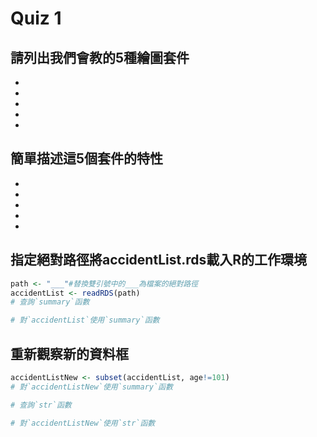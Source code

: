 # Quiz 1

## 請列出我們會教的5種繪圖套件

*

*

*

*

*

## 簡單描述這5個套件的特性

*

*

*

*

*

## 指定絕對路徑將accidentList.rds載入R的工作環境

```r
path <- "___"#替換雙引號中的___為檔案的絕對路徑
accidentList <- readRDS(path)
# 查詢`summary`函數

# 對`accidentList`使用`summary`函數

```

## 重新觀察新的資料框

```r
accidentListNew <- subset(accidentList, age!=101)
# 對`accidentListNew`使用`summary`函數

# 查詢`str`函數

# 對`accidentListNew`使用`str`函數

```